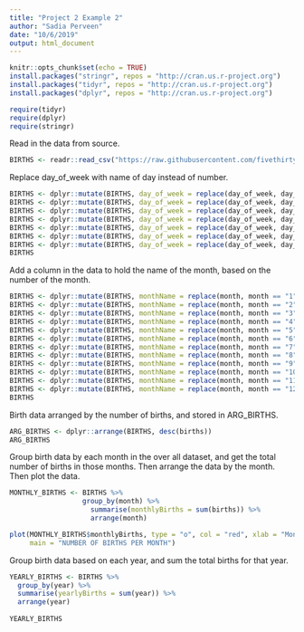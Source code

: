 ---
title: "Project 2 Example 2"
author: "Sadia Perveen"
date: "10/6/2019"
output: html_document
---

```{r setup, include=FALSE}
knitr::opts_chunk$set(echo = TRUE)
install.packages("stringr", repos = "http://cran.us.r-project.org")
install.packages("tidyr", repos = "http://cran.us.r-project.org")
install.packages("dplyr", repos = "http://cran.us.r-project.org")

require(tidyr)
require(dplyr)
require(stringr)
```
Read in the data from source.
```{r, warning=FALSE}
BIRTHS <- readr::read_csv("https://raw.githubusercontent.com/fivethirtyeight/data/master/births/US_births_1994-2003_CDC_NCHS.csv")
```

Replace day_of_week with name of day instead of number. 
```{r}
BIRTHS <- dplyr::mutate(BIRTHS, day_of_week = replace(day_of_week, day_of_week == "1", "Monday"))
BIRTHS <- dplyr::mutate(BIRTHS, day_of_week = replace(day_of_week, day_of_week == "2", "Tuesday"))
BIRTHS <- dplyr::mutate(BIRTHS, day_of_week = replace(day_of_week, day_of_week == "3", "Wednesday"))
BIRTHS <- dplyr::mutate(BIRTHS, day_of_week = replace(day_of_week, day_of_week == "4", "Thursday"))
BIRTHS <- dplyr::mutate(BIRTHS, day_of_week = replace(day_of_week, day_of_week == "5", "Friday"))
BIRTHS <- dplyr::mutate(BIRTHS, day_of_week = replace(day_of_week, day_of_week == "6", "Saturday"))
BIRTHS <- dplyr::mutate(BIRTHS, day_of_week = replace(day_of_week, day_of_week == "7", "Sunday"))
BIRTHS

```

Add a column in the data to hold the name of the month, based on the number of the month.
```{r}
BIRTHS <- dplyr::mutate(BIRTHS, monthName = replace(month, month == "1", "Janruary"))
BIRTHS <- dplyr::mutate(BIRTHS, monthName = replace(month, month == "2", "February"))
BIRTHS <- dplyr::mutate(BIRTHS, monthName = replace(month, month == "3", "March"))
BIRTHS <- dplyr::mutate(BIRTHS, monthName = replace(month, month == "4", "April"))
BIRTHS <- dplyr::mutate(BIRTHS, monthName = replace(month, month == "5", "May"))
BIRTHS <- dplyr::mutate(BIRTHS, monthName = replace(month, month == "6", "June"))
BIRTHS <- dplyr::mutate(BIRTHS, monthName = replace(month, month == "7", "July"))
BIRTHS <- dplyr::mutate(BIRTHS, monthName = replace(month, month == "8", "August"))
BIRTHS <- dplyr::mutate(BIRTHS, monthName = replace(month, month == "9", "September"))
BIRTHS <- dplyr::mutate(BIRTHS, monthName = replace(month, month == "10", "October"))
BIRTHS <- dplyr::mutate(BIRTHS, monthName = replace(month, month == "11", "November"))
BIRTHS <- dplyr::mutate(BIRTHS, monthName = replace(month, month == "12", "December"))
BIRTHS
```

Birth data arranged by the number of births, and stored in ARG_BIRTHS.
```{r}
ARG_BIRTHS <- dplyr::arrange(BIRTHS, desc(births))
ARG_BIRTHS

```

Group birth data by each month in the over all dataset, and get the total number of births in those months. Then arrange the data by the month. Then plot the data.
```{r}
MONTHLY_BIRTHS <- BIRTHS %>%
                  group_by(month) %>%
                    summarise(monthlyBirths = sum(births)) %>%
                    arrange(month)

plot(MONTHLY_BIRTHS$monthlyBirths, type = "o", col = "red", xlab = "Month", ylab = "Number of births",
     main = "NUMBER OF BIRTHS PER MONTH")
```


Group birth data based on each year, and sum the total births for that year.
```{r}
YEARLY_BIRTHS <- BIRTHS %>%
  group_by(year) %>%
  summarise(yearlyBirths = sum(year)) %>%
  arrange(year)
  
YEARLY_BIRTHS
```